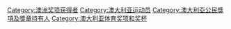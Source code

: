 [[Category:澳洲奖项获得者|Category:澳洲奖项获得者]]
[[Category:澳大利亚运动员|Category:澳大利亚运动员]]
[[Category:澳大利亞公民獎項及獎章持有人|Category:澳大利亞公民獎項及獎章持有人]]
[[Category:澳大利亚体育奖项和奖杯|Category:澳大利亚体育奖项和奖杯]]